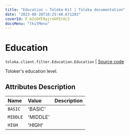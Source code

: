 ```yaml
---
title: "Education — Toloka-Kit | Toloka documentation"
date: "2023-08-28T10:25:48.671283"
coverId: F_bIcOYF9yjrxkPZrXc3
docsMenu: "tkitMenu"
---
```


# Education

`toloka.client.filter.Education.Education` | [Source code](https://github.com/Toloka/toloka-kit/blob/v1.2.1/src/client/filter.py#L301)

Toloker's education level.

## Attributes Description

| Name | Value | Description |
| :------| :-----------| :----------| 
`BASIC`|'BASIC'|
`MIDDLE`|'MIDDLE'|
`HIGH`|'HIGH'|